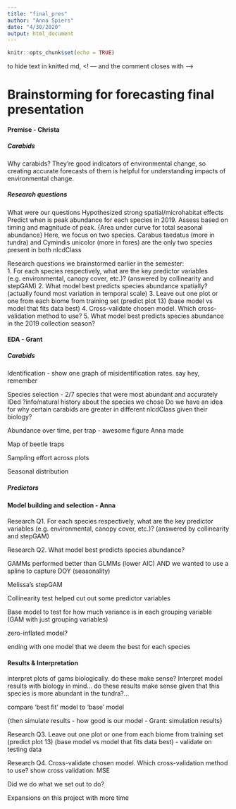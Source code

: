 ```yaml
---
title: "final_pres"
author: "Anna Spiers"
date: "4/30/2020"
output: html_document
---
```


```r
knitr::opts_chunk$set(echo = TRUE)
```

to hide text in knitted md, 
<! –– and the comment closes with ––>

# Brainstorming for forecasting final presentation

#### Premise - Christa

##### Carabids
Why carabids? They're good indicators of environmental change, so creating accurate forecasts of them is helpful for understanding impacts of environmental change.  

##### Research questions
What were our questions
Hypothesized strong spatial/microhabitat effects
Predict when is peak abundance for each species in 2019. Assess based on timing and magnitude of peak. {Area under curve for total seasonal abundance}
Here, we focus on two species. Carabus taedatus (more in tundra) and Cymindis unicolor (more in fores) are the only two species present in both nlcdClass

Research questions we brainstormed earlier in the semester:  
1. For each species respectively, what are the key predictor variables (e.g. environmental, canopy cover, etc.)? (answered by collinearity and stepGAM)
2. What model best predicts species abundance spatially? (actually found most variation in temporal scale)
3. Leave out one plot or one from each biome from training set (predict plot 13) (base model vs model that fits data best)
4. Cross-validate chosen model. Which cross-validation method to use?
5. What model best predicts species abundance in the 2019 collection season? 


<!-- # Out of these accurately id abundant species, many were present in only one -->
<!-- # habitat, only these two were present in both, wanted to explore more. through -->
<!-- # the sampling - neon found that one of the plots had low abundance (4) so -->
<!-- # switched out for plot 13, can we predict the abundance for plot 13 in 2018 for -->
<!-- # these two species??? given that we were intereste in these two species, we dug -->
<!-- # into their biology....natural history of both species chosen....for these -->
<!-- # reasons, we chose these explanatory variables to include....this is what the -->
<!-- # process was like to summarize each predictor variable for our model (e.g. -->
<!-- # defining buffer for canopy height)...heres a visual of the two species through -->
<!-- # time...this is what our model was...questions: what predictors are most -->
<!-- # important for explaining abundance of these species...what was our prediction -->
<!-- # of the abundance, how accurate, how well does it match the raw data?... -->


#### EDA - Grant

##### Carabids 

Identification - show one graph of misidentification rates. say hey, remember

Species selection - 2/7 species that were most abundant and accurately IDed
    ?info/natural history about the species we chose
    Do we have an idea for why certain carabids are greater in different nlcdClass given their biology?

Abundance over time, per trap - awesome figure Anna made 

Map of beetle traps 

Sampling effort across plots

Seasonal distribution

##### Predictors 
<!-- #   fixed effects: -->
<!-- #     day of year -->
<!-- #   nlcd class, elevation - included with beetle data product -->
<!-- #  -->
<!-- #   canopy height - related to nlcd class and elevation (treeline) -->
<!-- #       raster plot -->
<!-- #       buffer radius choice -->
<!-- #       show scatterplots of correlations? -->
<!-- #      -->
<!-- #   leaf area index -->
<!-- #       raster plot -->
<!-- #       buffer radius choice -->
<!-- #   slope and aspect -->
<!-- #       raster plot -->
<!-- #       buffer radius choice -->
<!-- #  -->
<!-- #   ?degree days, precipitation - short term and long term -->
<!-- #   ? -->
<!-- #  -->
<!-- #  -->
<!-- #   desired but unused:  -->
<!-- #   soil moisture - not colocated with traps, ?map -->
<!-- #   woody debris - not colocated with traps, ?map -->
<!-- #   vegetation - difficult/unclear to summarize at trap level -->
<!-- #   snowmelt -->

<!-- # Beetles... -->
<!-- # -->
<!-- # How many beetles are at each site annually of each species (plot on map rather than graph) -->
<!-- #  -->
<!-- # The literature supported certain explanatory variables, but we didn't some of these to explain much variance in our models. -->
<!-- #  -->
<!-- #  Predictor variables... -->
<!-- # How did we calculate LAI (and other AOP data products) for each trap? -->
<!--     # How did we decide on what size buffer to use for these calculations? -->



#### Model building and selection - Anna

Research Q1. For each species respectively, what are the key predictor variables (e.g. environmental, canopy cover, etc.)? (answered by collinearity and stepGAM)

Research Q2. What model best predicts species abundance? 

GAMMs performed better than GLMMs (lower AIC) AND we wanted to use a spline to capture DOY (seasonality)

Melissa's stepGAM

Collinearity test helped cut out some predictor variables

Base model to test for how much variance is in each grouping variable (GAM with just grouping variables)

zero-inflated model? 

ending with one model that we deem the best for each species



#### Results & Interpretation

interpret plots of gams biologically. do these make sense? Interpret model results with biology in mind... do these results make sense given that this species is more abundant in the tundra?...

compare 'best fit' model to 'base' model

{then simulate results - how good is our model - Grant: simulation results}

Research Q3. Leave out one plot or one from each biome from training set (predict plot 13) (base model vs model that fits data best) - validate on testing data

Research Q4. Cross-validate chosen model. Which cross-validation method to use? show cross validation: MSE

Did we do what we set out to do?

Expansions on this project with more time

<!-- # Did not find strong spatial effect, but did find noticeable temporal effects -->
